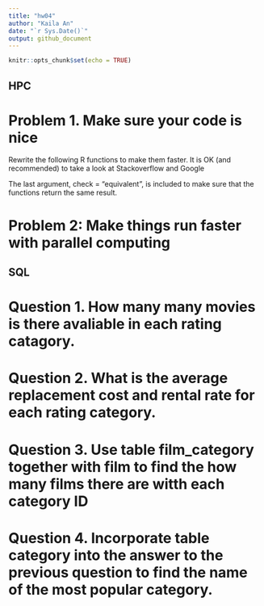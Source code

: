 ```yaml
---
title: "hw04"
author: "Kaila An"
date: "`r Sys.Date()`"
output: github_document
---
```


```r
knitr::opts_chunk$set(echo = TRUE)
```

## HPC

# Problem 1. Make sure your code is nice
Rewrite the following R functions to make them faster. It is OK (and recommended) to take a look at Stackoverflow and Google

The last argument, check = “equivalent”, is included to make sure that the functions return the same result.

# Problem 2: Make things run faster with parallel computing

## SQL

# Question 1. How many many movies is there avaliable in each rating catagory.

# Question 2. What is the average replacement cost and rental rate for each rating category.

# Question 3. Use table film_category together with film to find the how many films there are witth each category ID

# Question 4. Incorporate table category into the answer to the previous question to find the name of the most popular category.

